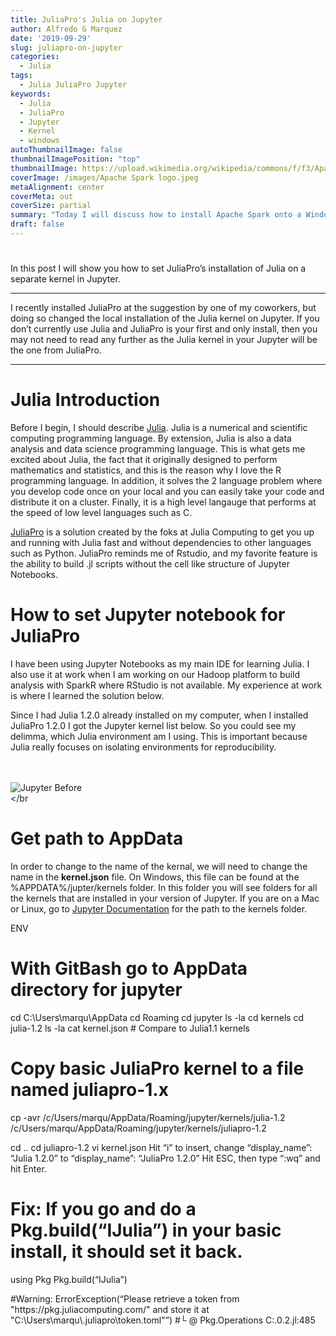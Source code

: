 ```yaml
---
title: JuliaPro's Julia on Jupyter
author: Alfredo G Marquez
date: '2019-09-29'
slug: juliapro-on-jupyter
categories:
  - Julia
tags:
  - Julia JuliaPro Jupyter
keywords:
  - Julia
  - JuliaPro
  - Jupyter
  - Kernel
  - windows
autoThumbnailImage: false
thumbnailImagePosition: "top"
thumbnailImage: https://upload.wikimedia.org/wikipedia/commons/f/f3/Apache_Spark_logo.svg
coverImage: /images/Apache Spark logo.jpeg
metaAlignment: center
coverMeta: out
coverSize: partial
summary: "Today I will discuss how to install Apache Spark onto a Windows machine."
draft: false
---
```


<!--more-->


# 

In this post I will show you how to set JuliaPro's installation of Julia on a separate kernel in Jupyter.  

-----

I recently installed JuliaPro at the suggestion by one of my coworkers, but doing so changed the local installation of the Julia kernel on Jupyter.  If you don't currently use Julia and JuliaPro is your first and only install, then you may not need to read any further as the Julia kernel in your Jupyter will be the one from JuliaPro.

-----

# Julia Introduction

Before I begin, I should describe [Julia](https://julialang.org/).  Julia is a numerical and scientific computing programming language.  By extension, Julia is also a data analysis and data science programming language.  This is what gets me excited about Julia, the fact that it originally designed to perform mathematics and statistics, and this is the reason why I love the R programming language.  In addition, it solves the 2 language problem where you develop code once on your local and you can easily take your code and distribute it on a cluster.  Finally, it is a high level langauge that performs at the speed of low level languages such as C.


[JuliaPro](https://juliacomputing.com/products/juliapro.html) is a solution created by the foks at Julia Computing to get you up and running with Julia fast and without dependencies to other languages such as Python. JuliaPro reminds me of Rstudio, and my favorite feature is the ability to build .jl scripts without the cell like structure of Jupyter Notebooks.

# How to set Jupyter notebook for JuliaPro

I have been using Jupyter Notebooks as my main IDE for learning Julia.  I also use it at work when I am working on our Hadoop platform to build analysis with SparkR where RStudio is not available. My experience at work is where I learned the solution below.

Since I had Julia 1.2.0 already installed on my computer, when I installed JuliaPro 1.2.0 I got the Jupyter kernel list below.  So you could see my delimma, which Julia environment am I using.  This is important because Julia really focuses on isolating environments for reproducibility.  

<br></br>
![Jupyter Before](/images/Jupyter_JuliaPro_before.PNG)
<br></br

# Get path to AppData

In order to change to the name of the kernal, we will need to change the name in the **kernel.json** file.  On Windows, this file can be found at the %APPDATA%/jupter/kernels folder.  In this folder you will see folders for all the kernels that are installed in your version of Jupyter. If you are on a Mac or Linux, go to  [Jupyter Documentation](https://jupyter.readthedocs.io/en/latest/projects/jupyter-directories.html) for the path to the kernels folder.


ENV

# With GitBash go to AppData directory for jupyter
cd C:\\Users\\marqu\\AppData
cd Roaming
cd jupyter
ls -la
cd kernels
cd julia-1.2
ls -la
cat kernel.json
# Compare to Julia1.1 kernels

# Copy basic JuliaPro kernel to a file named juliapro-1.x
cp -avr /c/Users/marqu/AppData/Roaming/jupyter/kernels/julia-1.2 \
/c/Users/marqu/AppData/Roaming/jupyter/kernels/juliapro-1.2

cd ..
cd juliapro-1.2
vi kernel.json
Hit "i" to insert, change "display_name": "Julia 1.2.0" to "display_name": "JuliaPro 1.2.0"
Hit ESC, then type ":wq" and hit Enter.

# Fix: If you go and do a Pkg.build("IJulia") in your basic install, it should set it back.
using Pkg
Pkg.build("IJulia")

#Warning: ErrorException("Please retrieve a token from \"https://pkg.juliacomputing.com/\" and store it at \"C:\\Users\\marqu\\.juliapro\\token.toml\"")
#└ @ Pkg.Operations C:\Users\julia\AppData\Local\Julia-1.2.0\share\julia\stdlib\v1.2\Pkg\src\Operations.jl:485
